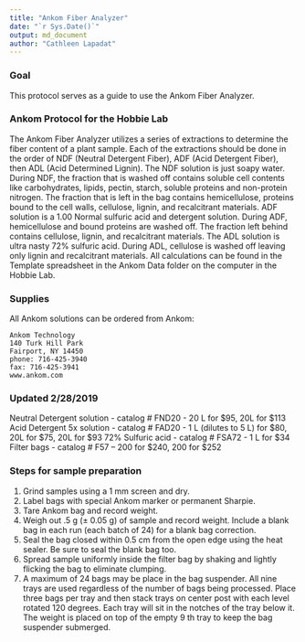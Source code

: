 ```yaml
---
title: "Ankom Fiber Analyzer"
date: "`r Sys.Date()`"
output: md_document
author: "Cathleen Lapadat"
---
```


### Goal

This protocol serves as a guide to use the Ankom Fiber Analyzer.

### Ankom Protocol for the Hobbie Lab

The Ankom Fiber Analyzer utilizes a series of extractions to determine the fiber 
content of a plant sample. Each of the extractions should be done in the order 
of NDF (Neutral Detergent Fiber), ADF (Acid Detergent Fiber), then ADL 
(Acid Determined Lignin). The NDF solution is just soapy water. During NDF, 
the fraction that is washed off contains soluble cell contents like carbohydrates, 
lipids, pectin, starch, soluble proteins and non-protein nitrogen. The fraction 
that is left in the bag contains hemicellulose, proteins bound to the cell walls, 
cellulose, lignin, and recalcitrant materials. ADF solution is a 1.00 Normal 
sulfuric acid and detergent solution. During ADF, hemicellulose and bound proteins 
are washed off. The fraction left behind contains cellulose, lignin, and recalcitrant 
materials. The ADL solution is ultra nasty 72% sulfuric acid. During ADL, 
cellulose is washed off leaving only lignin and recalcitrant materials.  All 
calculations can be found in the Template spreadsheet in the Ankom Data folder 
on the computer in the Hobbie Lab.

### Supplies
All Ankom solutions can be ordered from Ankom:

```
Ankom Technology
140 Turk Hill Park
Fairport, NY 14450
phone: 716-425-3940
fax: 716-425-3941
www.ankom.com
```

### Updated 2/28/2019
Neutral Detergent solution - catalog # FND20 - 20 L for $95, 20L for $113
Acid Detergent 5x solution - catalog # FAD20 - 1 L (dilutes to 5 L) for $80, 20L for $75, 20L for $93
72% Sulfuric acid - catalog # FSA72 - 1 L for $34
Filter bags - catalog # F57 – 200 for $240, 200 for $252

### Steps for sample preparation

1. Grind samples using a 1 mm screen and dry.
2. Label bags with special Ankom marker or permanent Sharpie.
3. Tare Ankom bag and record weight.
4. Weigh out .5 g (± 0.05 g) of sample and record weight. Include a blank bag in 
each run (each batch of 24) for a blank bag correction.
5. Seal the bag closed within 0.5 cm from the open edge using the heat sealer. 
Be sure to seal the blank bag too.
6. Spread sample uniformly inside the filter bag by shaking and lightly flicking 
the bag to eliminate clumping.
7. A maximum of 24 bags may be place in the bag suspender. All nine trays are 
used regardless of the number of bags being processed. Place three bags per tray 
and then stack trays on center post with each level rotated 120 degrees. Each 
tray will sit in the notches of the tray below it. The weight is placed on top 
of the empty 9 th tray to keep the bag suspender submerged.